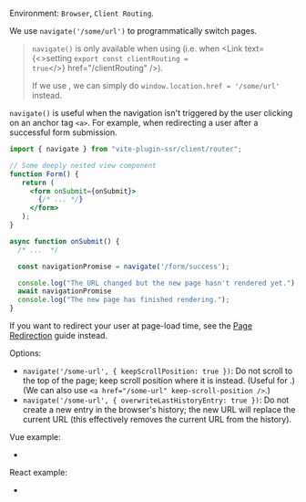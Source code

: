 
Environment: `Browser`, `Client Routing`.

We use `navigate('/some/url')` to programmatically switch pages.

> `navigate()` is only available when using <Link text="Client Routing" href="/client-routing" /> (i.e. when <Link text={<>setting <code>export const clientRouting = true</code></>} href="/clientRouting" />).
>
> If we use <Link text="Server Routing" href="/server-routing" />, we can simply do `window.location.href = '/some/url'` instead.

`navigate()` is useful when the navigation isn't triggered by the user clicking on an anchor tag `<a>`.
For example, when redirecting a user after a successful form submission.

```jsx
import { navigate } from "vite-plugin-ssr/client/router";

// Some deeply nested view component
function Form() {
   return (
     <form onSubmit={onSubmit}>
       {/* ... */}
     </form>
   );
}

async function onSubmit() {
  /* ...  */

  const navigationPromise = navigate('/form/success');

  console.log("The URL changed but the new page hasn't rendered yet.");
  await navigationPromise
  console.log("The new page has finished rendering.");
}
```

If you want to redirect your user at page-load time, see the [Page Redirection](/page-redirection) guide instead.

Options:
 - `navigate('/some-url', { keepScrollPosition: true })`: Do not scroll to the top of the page; keep scroll position where it is instead. (Useful for <Link text="Nested Layouts" href="/layouts#nested-layouts" />.) (We can also use `<a href="/some-url" keep-scroll-position />`.)
 - `navigate('/some-url', { overwriteLastHistoryEntry: true })`: Do not create a new entry in the browser's history; the new URL will replace the current URL (this effectively removes the current URL from the history).

Vue example:
 - <RepoLink path='/examples/vue-full/pages/index.page.vue' />

React example:
 - <RepoLink path='/examples/react-full/pages/index.page.tsx' />
